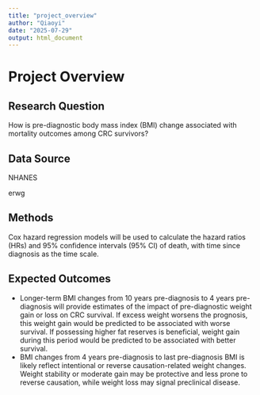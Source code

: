 ```yaml
---
title: "project_overview"
author: "Qiaoyi"
date: "2025-07-29"
output: html_document
---
```


# Project Overview

## Research Question 

How is pre-diagnostic body mass index (BMI) change associated with mortality outcomes among CRC survivors?

## Data Source

NHANES

erwg

## Methods

Cox hazard regression models will be used to calculate the hazard ratios (HRs) and 95% confidence intervals (95% CI) of death, with time since diagnosis as the time scale. 

## Expected Outcomes

- Longer-term BMI changes from 10 years pre-diagnosis to 4 years pre-diagnosis will provide estimates of the impact of pre-diagnostic weight gain or loss on CRC survival. If excess weight worsens the prognosis, this weight gain would be predicted to be associated with worse survival. If possessing higher fat reserves is beneficial, weight gain during this period would be predicted to be associated with better survival. 
- BMI changes from 4 years pre-diagnosis to last pre-diagnosis BMI is likely reflect intentional or reverse causation-related weight changes. Weight stability or moderate gain may be protective and less prone to reverse causation, while weight loss may signal preclinical disease.